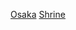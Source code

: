 {{日本行政區劃分類導航|神社}}
{{Commonscat|Shrines in Osaka prefecture}}
[[Category:日本各都道府縣神社|Osaka]]
[[Category:大阪府宗教場所|Shrine]]